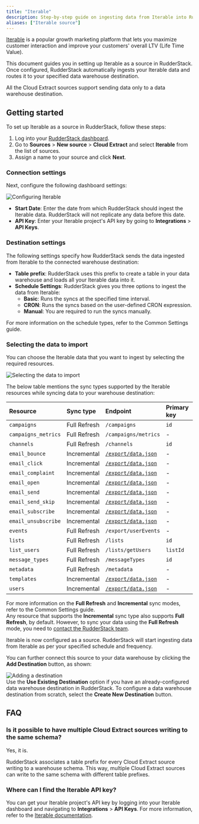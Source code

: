 ```yaml
---
title: "Iterable"
description: Step-by-step guide on ingesting data from Iterable into RudderStack.
aliases: ["Iterable source"]
---
```


[Iterable](https://www.Iterable.com/) is a popular growth marketing platform that lets you maximize customer interaction and improve your customers' overall LTV (Life Time Value).

This document guides you in setting up Iterable as a source in RudderStack. Once configured, RudderStack automatically ingests your Iterable data and routes it to your specified data warehouse destination.

<div class="warningBlock">
All the Cloud Extract sources support sending data only to a <Link to="/destinations/warehouse-destinations/">data warehouse destination</Link>.
</div>

## Getting started

To set up Iterable as a source in RudderStack, follow these steps:

1. Log into your [RudderStack dashboard](https://app.rudderstack.com/).
2. Go to **Sources** > **New source** > **Cloud Extract** and select **Iterable** from the list of sources.
3. Assign a name to your source and click **Next**.

### Connection settings

Next, configure the following dashboard settings:

<img src="../../assets/cloud-extract-sources/iterable-connection-settings.png" alt="Configuring Iterable" />

- **Start Date**: Enter the date from which RudderStack should ingest the Iterable data. RudderStack will not replicate any data before this date.
- **API Key**: Enter your Iterable project's API key by going to **Integrations** > **API Keys**.

### Destination settings

The following settings specify how RudderStack sends the data ingested from Iterable to the connected warehouse destination:

- **Table prefix**: RudderStack uses this prefix to create a table in your data warehouse and loads all your Iterable data into it.
- **Schedule Settings**: RudderStack gives you three options to ingest the data from Iterable:
    - **Basic**: Runs the syncs at the specified time interval. 
    - **CRON**: Runs the syncs based on the user-defined CRON expression.
    - **Manual**: You are required to run the syncs manually.

<div class="infoBlock">
For more information on the schedule types, refer to the <Link to="/sources/extract/common-settings/">Common Settings</Link> guide.
</div>

### Selecting the data to import

You can choose the Iterable data that you want to ingest by selecting the required resources.

<img src="../../assets/cloud-extract-sources/iterable-resources.png" alt="Selecting the data to import" />

The below table mentions the sync types supported by the Iterable resources while syncing data to your warehouse destination:

| Resource | Sync type | Endpoint | Primary key |
| :---| :--- | :----| :----|
| `campaigns` | Full Refresh | `/campaigns` | `id` |
| `campaigns_metrics` | Full Refresh | `/campaigns/metrics` | -  |
| `channels` | Full Refresh | `/channels`  | `id` |
| `email_bounce` | Incremental | [`/export/data.json`](https://api.iterable.com/api/docs#export_exportDataJson) | - |
| `email_click` | Incremental | [`/export/data.json`](https://api.iterable.com/api/docs#export_exportDataJson) | -  |
| `email_complaint` |  Incremental | [`/export/data.json`](https://api.iterable.com/api/docs#export_exportDataJson) | -  |
| `email_open` | Incremental | [`/export/data.json`](https://api.iterable.com/api/docs#export_exportDataJson) | -  |
| `email_send` | Incremental | [`/export/data.json`](https://api.iterable.com/api/docs#export_exportDataJson) | -  |
| `email_send_skip` | Incremental | [`/export/data.json`](https://api.iterable.com/api/docs#export_exportDataJson) |  - |
| `email_subscribe` | Incremental | [`/export/data.json`](https://api.iterable.com/api/docs#export_exportDataJson) | -  |
| `email_unsubscribe` | Incremental | [`/export/data.json`](https://api.iterable.com/api/docs#export_exportDataJson) | -  |
| `events` | Full Refresh | `/export/userEvents` | -  |
| `lists` | Full Refresh | `/lists` | `id` |
| `list_users` | Full Refresh |  `/lists/getUsers` | `listId` |
| `message_types` | Full Refresh | `/messageTypes` | `id` |
| `metadata` | Full Refresh | `/metadata` | -  |
| `templates` | Incremental | [`/export/data.json`](https://api.iterable.com/api/docs#export_exportDataJson) | -  | 
| `users` | Incremental |[`/export/data.json`](https://api.iterable.com/api/docs#export_exportDataJson)  | -  |

<div class="infoBlock">
For more information on the <strong>Full Refresh</strong> and <strong>Incremental</strong> sync modes, refer to the <Link to="/sources/extract/common-settings/#sync-modes">Common Settings</Link> guide.
</div>

<div class="warningBlock">
Any resource that supports the <strong>Incremental</strong> sync type also supports <strong>Full Refresh</strong>, by default. However, to sync your data using the <strong>Full Refresh</strong> mode, you need to <a href="mailto:support@rudderstack.com">contact the RudderStack team</a>.
</div>

Iterable is now configured as a source. RudderStack will start ingesting data from Iterable as per your specified schedule and frequency.

You can further connect this source to your data warehouse by clicking the **Add Destination** button, as shown:

<img src="../../assets/cloud-extract-sources/add-destination.png" alt="Adding a destination" />

<div class="infoBlock">
Use the <strong>Use Existing Destination</strong> option if you have an already-configured data warehouse destination in RudderStack. To configure a data warehouse destination from scratch, select the <strong>Create New Destination</strong> button.
</div>

## FAQ

### Is it possible to have multiple Cloud Extract sources writing to the same schema?

Yes, it is.

RudderStack associates a table prefix for every Cloud Extract source writing to a warehouse schema. This way, multiple Cloud Extract sources can write to the same schema with different table prefixes.

### Where can I find the Iterable API key?

You can get your Iterable project's API key by logging into your Iterable dashboard and navigating to **Integrations** > **API Keys**. For more information, refer to the <a href="https://support.iterable.com/hc/en-us/articles/360043464871-API-Keys">Iterable documentation</a>.
